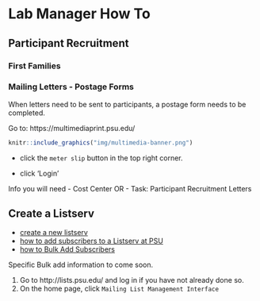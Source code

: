 # Lab Manager How To

## Participant Recruitment

### First Families

### Mailing Letters - Postage Forms

When letters need to be sent to participants, a postage form needs to be completed.

Go to: https://multimediaprint.psu.edu/



```r
knitr::include_graphics("img/multimedia-banner.png")
```

- click the `meter slip` button in the top right corner.

- click 'Login'

Info you will need
- Cost Center OR 
- Task: Participant Recruitment Letters

## Create a Listserv



- [create a new listserv](https://lists.psu.edu/cgi-bin/Newlist.cgi)
- [how to add subscribers to a Listserv at PSU](https://pennstate.service-now.com/sp?id=kb_article_view&sys_kb_id=96807ca6db94dcd87fb5266e1396192d) 
- [how to Bulk Add Subscribers](https://pennstate.service-now.com/kb?id=kb_article_view&sysparm_article=KB0010506&sys_kb_id=c708dcc7dbb870107fb5266e13961977&spa=1)

Specific Bulk add information to come soon.

1. Go to http://lists.psu.edu/ and log in if you have not already done so.
2. On the home page, click `Mailing List Management Interface`

